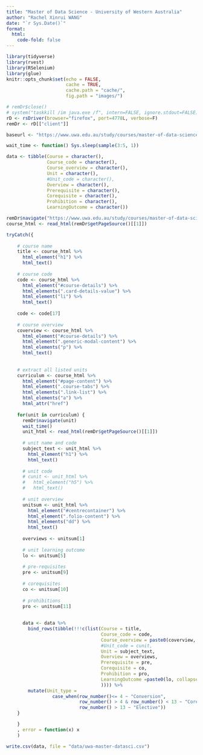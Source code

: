 ```yaml
---
title: "Master of Data Science - University of Western Australia"
author: "Rachel Xinrui WANG"
date: "`r Sys.Date()`"
format: 
  html:
    code-fold: false
---
```


```r
library(tidyverse)
library(rvest)
library(RSelenium)
library(glue)
knitr::opts_chunk$set(echo = FALSE,
                      cache = TRUE,
                      cache.path = "cache/",
                      fig.path = "images/")

```

```r
# remDr$close()
# system("taskkill /im java.exe /f", intern=FALSE, ignore.stdout=FALSE)
rD <- rsDriver(browser="firefox", port=4778L, verbose=F)
remDr <- rD[["client"]]

baseurl <- "https://www.uwa.edu.au/study/courses/master-of-data-science"

wait_time <- function() Sys.sleep(sample(3:5, 1))

data <- tibble(Course = character(),
               Course_code = character(),
               Course_overview = character(),
               Unit = character(),
               #Unit_code = character(),
               Overview = character(),
               Prerequisite = character(),
               Corequisite = character(),
               Prohibition = character(),
               LearningOutcome = character())

remDr$navigate("https://www.uwa.edu.au/study/courses/master-of-data-science")
course_html <- read_html(remDr$getPageSource()[[1]])

```

```r
tryCatch({
  
    # course name
    title <- course_html %>% 
      html_element("h1") %>% 
      html_text()
    
    # course code
    code <- course_html %>% 
      html_element("#course-details") %>% 
      html_elements(".card-details-value") %>% 
      html_element("li") %>% 
      html_text()
    
    code <- code[17]
    
    # course overview
    coverview <- course_html %>% 
      html_element("#course-details") %>% 
      html_element(".generic-modal-content") %>% 
      html_elements("p") %>% 
      html_text()
  
    
    # extract all listed units
    curriculum <- course_html %>% 
      html_element("#page-content") %>% 
      html_element(".course-tabs") %>% 
      html_elements(".link-list") %>% 
      html_elements("a") %>% 
      html_attr("href")
  
    for(unit in curriculum) {
      remDr$navigate(unit)
      wait_time()
      unit_html <- read_html(remDr$getPageSource()[[1]])
      
      # unit name and code
      subject_text <- unit_html %>% 
        html_element("h1") %>% 
        html_text()
      
      # unit code
      # cunit <- unit_html %>% 
      #   html_element("h5") %>% 
      #   html_text()
      
      # unit overview
      unitsum <- unit_html %>%
        html_element("#centrecontainer") %>% 
        html_element(".folio-content") %>% 
        html_elements("dd") %>% 
        html_text()
      
      overviews <- unitsum[1]
      
      # unit learning outcome
      lo <- unitsum[5]
      
      # pre-requisites
      pre <- unitsum[9]
      
      # corequisites
      co <- unitsum[10]
        
      # prohibitions
      pro <- unitsum[11]
      
      
      data <- data %>% 
        bind_rows(tibble(!!!c(list(Course = title, 
                                   Course_code = code, 
                                   Course_overview = paste0(coverview, collapse = " "),
                                   #Unit_code = cunit,
                                   Unit = subject_text,
                                   Overview = overviews,
                                   Prerequisite = pre,
                                   Corequisite = co,
                                   Prohibition = pro,
                                   LearningOutcome =paste0(lo, collapse = " ")
                                   )))) %>% 
        mutate(Unit_type = 
                 case_when(row_number()<= 4 ~ "Conversion",
                           row_number() > 4 & row_number() < 13 ~ "Core",
                           row_number() > 13 ~ "Elective"))
    }

    }
    , error = function(x) x
    )

```

```r
write.csv(data, file = "data/uwa-master-datasci.csv")
```